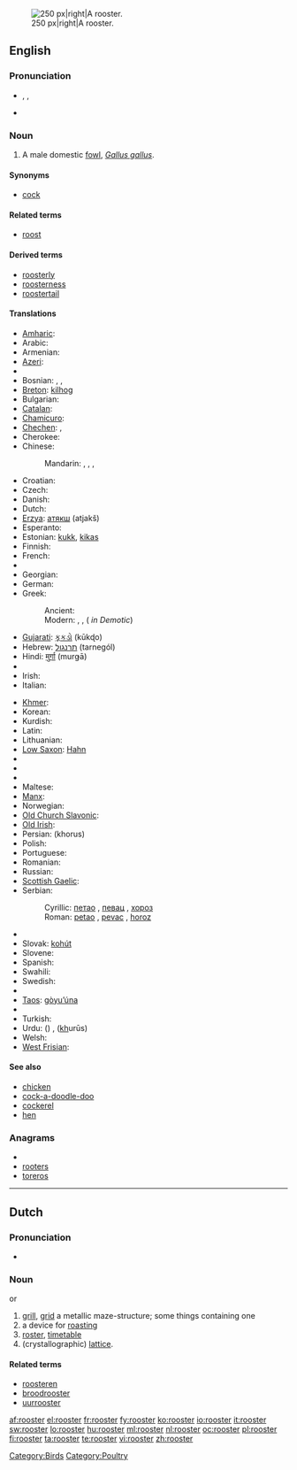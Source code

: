 [[Image:Rooster04 adjusted.jpg|thumb|250 px|right|A rooster.]]
==English==
{{wikipedia}}

===Pronunciation===
* {{enPR|roo͞'stər}}, {{IPA|/ˈruːstə(r)/}}, {{SAMPA|/"ru:st@(r)/}}
* {{audio|en-us-rooster.ogg|Audio (US)}}
*: {{rhymes|uːstə(r)}}

===Noun===
{{en-noun}}

# A male domestic [[fowl]], ''[[Gallus gallus]]''.

====Synonyms====
* [[cock]]

====Related terms====
* [[roost]]

====Derived terms====
* [[roosterly]]
* [[roosterness]]
* [[roostertail]]

====Translations====
{{trans-top|male domestic fowl}}
* [[Amharic]]: {{tø|am|አውራ ዶሮ|tr=ʼäwᵊra doro|sc=Ethi}}
* Arabic: {{t-|ar|ديك|m|tr=diik}}
* Armenian: {{t+|hy|աքլոր|tr=ak’lor}}
* [[Azeri]]: {{t+|az|xoruz|xs=Azeri}}
* {{trreq|Basque}}
* Bosnian: {{t-|bs|pijetao|m}}, {{t-|bs|pijevac|m}}, {{t-|bs|horoz|m}}
* [[Breton]]: [[kilhog]] {{m}}
* Bulgarian: {{t+|bg|петел|m|tr=petél}}
* [[Catalan]]: {{t-|ca|gall|m}}
* [[Chamicuro]]: {{tø|ccc|kayo}}
* [[Chechen]]: {{tø|ce|боргIал}},  {{tø|ce|нIаьна}}
* Cherokee: {{t-|chr|ᎠᏨᏯ|sc=Cher|xs=Cherokee}}
* Chinese:
*: Mandarin: {{t|cmn|雄雞|sc=Hani}}, {{t|cmn|雄鸡|tr=xióngjī|sc=Hani}}, {{t|cmn|公雞|sc=Hani}}, {{t|cmn|公鸡|tr=gōngjī|sc=Hani}}
* Croatian: {{t+|hr|pijetao|m|alt=pijétao}}
* Czech: {{t+|cs|kohout|m}}
* Danish: {{t+|da|hane|c}}
* Dutch: {{t+|nl|haan|m}}
* [[Erzya]]: [[атякш]] (atjakš)
* Esperanto: {{t-|eo|koko|xs=Esperanto}}
* Estonian: [[kukk]], [[kikas]]
* Finnish: {{t+|fi|kukko}}
* French: {{t+|fr|coq|m}}
* {{trreq|Galician}}
* Georgian: {{t-|ka|მამალი|tr=mamali|sc=Geor|xs=Georgian}}
* German: {{t+|de|Hahn|m}}
* Greek:
*: Ancient: {{tø|grc|ἀλεκτρυών|m|tr=alektruōn|sc=polytonic}}
*: Modern: {{t+|el|κόκορας|m|tr=kókoras}}, {{t+|el|πετεινός|m|tr=petinós}}, {{t|el|αλέκτωρ|m|tr=aléktor}} ({{t-|el|αλέκτορας|m|tr=aléktoras}} ''in Demotic'')
* [[Gujarati]]: [[કૂકડો]] (kūkɖo) {{m}}
* Hebrew: [[תרנגול]] (tarnegól) {{m}}
* Hindi: [[मुर्ग़ा]] (murǥā) {{m}}
* {{trreq|Indonesian}}
* Irish: {{t+|ga|coileach|m|xs=Irish}}
* Italian: {{t+|it|gallo|m}}
{{trans-mid}}
* [[Khmer]]: {{t|km|មាន់ឈ្មោល|tr=moan cmool|sc=Khmr|xs=Khmer}}
* Korean: {{t-|ko|수탉|tr=sutak|sc=Hang}}
* Kurdish: {{ku-Arab|[[که‌ڵه‌شێر]]}}
* Latin: {{t+|la|gallus|m}}
* Lithuanian: {{t+|lt|gaidys|m|xs=Lithuanian}}
* [[Low Saxon]]: [[Hahn]] {{m}}
* {{trreq|Luhya}}
* {{trreq|Macedonian}}
* {{trreq|Malayalam}}
* Maltese: {{t|mt|serduk|m|xs=Maltese}}
* [[Manx]]: {{t-|gv|kellagh|m|xs=Manx}}
* Norwegian: {{t+|no|hane|m}}
* [[Old Church Slavonic]]: {{tø|cu|кѹръ|m|tr=kurŭ|sc=Cyrs}}
* [[Old Irish]]: {{tø|sga|caileach|m}}
* Persian: {{t+|fa|خروس|xs=Persian}} (khorus)
* Polish: {{t+|pl|kogut|m}}
* Portuguese: {{t+|pt|galo|m}}
* Romanian: {{t+|ro|cocoş|m}}
* Russian: {{t+|ru|петух|m|tr=petúx}}
* [[Scottish Gaelic]]: {{t-|gd|coileach|m|xs=Scottish Gaelic}}
* Serbian:
*: Cyrillic: [[петао]] {{m}}, [[певац]] {{m}}, [[хороз]] {{m}}
*: Roman: [[petao]] {{m}}, [[pevac]] {{m}}, [[horoz]] {{m}}
* {{trreq|Serbo-Croatian}}
* Slovak: [[kohút]] {{m}}
* Slovene: {{t+|sl|petelin|m}}
* Spanish: {{t+|es|gallo|m}}
* Swahili: {{t+|sw|jogoo|xs=Swahili}}
* Swedish: {{t+|sv|tupp|c}}
* {{trreq|Tamil}}
* [[Taos]]: [[gòyu’úna]]
* {{trreq|Telugu}}
* Turkish: {{t+|tr|horoz}}
* Urdu: {{ur-Arab|[[مرغا]]}} ({{unicode|murǥā}}) {{m}}, {{ur-Arab|[[خروس]]}} (<u>kh</u>urūs) {{m}}
* Welsh: {{t-|cy|ceiliog|m|xs=Welsh}}
* [[West Frisian]]: {{t-|fy|hoanne|xs=West Frisian}}
{{trans-bottom}}

====See also====
* [[chicken]]
* [[cock-a-doodle-doo]]
* [[cockerel]]
* [[hen]]

===Anagrams===
* {{alphagram|eoorrst}}
* [[rooters#English|rooters]]
* [[toreros#English|toreros]]

[[Category:Birds]]
[[Category:Poultry]]

----

==Dutch==

===Pronunciation===
* {{homophones|roaster}} {{i-c|English}}

===Noun===
{{nl-noun|roosters|roostertje}} {{m}} or {{n}}

# [[grill]], [[grid]] a metallic maze-structure; some things containing one
# a device for [[roasting]]
# [[roster]], [[timetable]]
# (crystallographic) [[lattice]].

====Related terms====
* [[roosteren]]
* [[broodrooster]]
* [[uurrooster]]

[[af:rooster]]
[[el:rooster]]
[[fr:rooster]]
[[fy:rooster]]
[[ko:rooster]]
[[io:rooster]]
[[it:rooster]]
[[sw:rooster]]
[[lo:rooster]]
[[hu:rooster]]
[[ml:rooster]]
[[nl:rooster]]
[[oc:rooster]]
[[pl:rooster]]
[[fi:rooster]]
[[ta:rooster]]
[[te:rooster]]
[[vi:rooster]]
[[zh:rooster]]